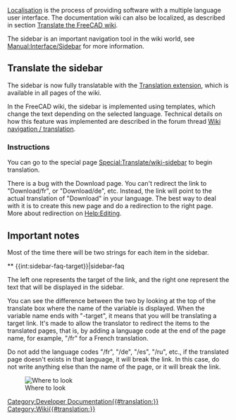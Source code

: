 <languages/>
<translate>
<!--T:1-->
[[Localisation]] is the process of providing software with a multiple language user interface.
The documentation wiki can also be localized, as described in section [[Localisation#Translate_the_FreeCAD_wiki|Translate the FreeCAD wiki]].

<!--T:2-->
The sidebar is an important navigation tool in the wiki world, see [http://www.mediawiki.org/wiki/Manual:Interface/Sidebar Manual:Interface/Sidebar] for more information.

==Translate the sidebar== <!--T:3-->

<!--T:4-->
The sidebar is now fully translatable with the [http://www.mediawiki.org/wiki/Help:Extension:Translate Translation extension], which is available in all pages of the wiki.

<!--T:5-->
In the FreeCAD wiki, the sidebar is implemented using templates, which change the text depending on the selected language.
Technical details on how this feature was implemented are described in the forum thread [http://forum.freecadweb.org/viewtopic.php?f=21&t=9687&start=10#p80441 Wiki navigation / translation].

===Instructions=== <!--T:6-->

<!--T:7-->
You can go to the special page [[Special:Translate/wiki-sidebar]] to begin translation.

<!--T:14-->
There is a bug with the Download page. You can't redirect the link to "Download/fr", or "Download/de", etc. Instead, the link will point to the actual translation of "Download" in your language.
The best way to deal with it is to create this new page and do a redirection to the right page. More about redirection on [[Help:Editing]].

==Important notes== <!--T:8-->

<!--T:9-->
Most of the time there will be two strings for each item in the sidebar.

 <!--T:15-->
<nowiki>** {{int:sidebar-faq-target}}|sidebar-faq</nowiki>

<!--T:16-->
The left one represents the target of the link, and the right one represent the text that will be displayed in the sidebar.

<!--T:10-->
You can see the difference between the two by looking at the top of the translate box where the name of the variable is displayed.
When the variable name ends with "-target", it means that you will be translating a target link. It's made to allow the translator
to redirect the items to the translated pages, that is, by adding a language code at the end of the page name, for example, "/fr" for a French translation.

<!--T:11-->
Do not add the language codes "/fr", "/de", "/es", "/ru", etc., if the translated page doesn't exists in that language, it will break the link.
In this case, do not write anything else than the name of the page, or it will break the link.

<!--T:12-->
[[File:Translate-sidebar-instruction.png|left|Where to look]]

</translate>
[[Category:Developer Documentation{{#translation:}}]]
[[Category:Wiki{{#translation:}}]]
{{clear}}